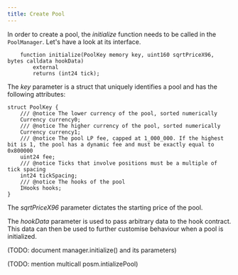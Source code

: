 ```yaml
---
title: Create Pool
---
```


In order to create a pool, the *initialize* function needs to be called
in the `PoolManager`. Let's have a look at its interface.

```solidity
    function initialize(PoolKey memory key, uint160 sqrtPriceX96, bytes calldata hookData)
        external
        returns (int24 tick);
```

The *key* parameter is a struct that uniquely identifies a pool and has the
following attributes:

```solidity
struct PoolKey {
    /// @notice The lower currency of the pool, sorted numerically
    Currency currency0;
    /// @notice The higher currency of the pool, sorted numerically
    Currency currency1;
    /// @notice The pool LP fee, capped at 1_000_000. If the highest bit is 1, the pool has a dynamic fee and must be exactly equal to 0x800000
    uint24 fee;
    /// @notice Ticks that involve positions must be a multiple of tick spacing
    int24 tickSpacing;
    /// @notice The hooks of the pool
    IHooks hooks;
}
```

The *sqrtPriceX96* parameter dictates the starting price of the pool.

The *hookData* parameter is used to pass arbitrary data to the hook contract.
This data can then be used to further customise behaviour when a pool is initialized.

(TODO: document manager.initialize() and its parameters)

(TODO: mention multicall posm.intializePool)